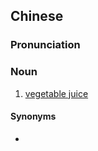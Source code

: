 ==Chinese==
{{zh-forms|type=21}}

===Pronunciation===
{{zh-pron
|m=shūcàizhī
|cat=n
}}

===Noun===
{{zh-noun}}

# [[vegetable juice]]

====Synonyms====
* {{zh-l|菜汁}}